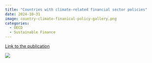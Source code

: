 ```yaml
---
title: "Countries with climate-related financial sector policies"
date: 2024-10-31
image: country-climate-finanical-policy-gallery.png
categories: 
  - OECD
  - Sustainable Finance
---
```



[Link to the publication](https://doi.org/10.1787/b9b7ce49-en)

![](country-climate-finanical-policy.png)
